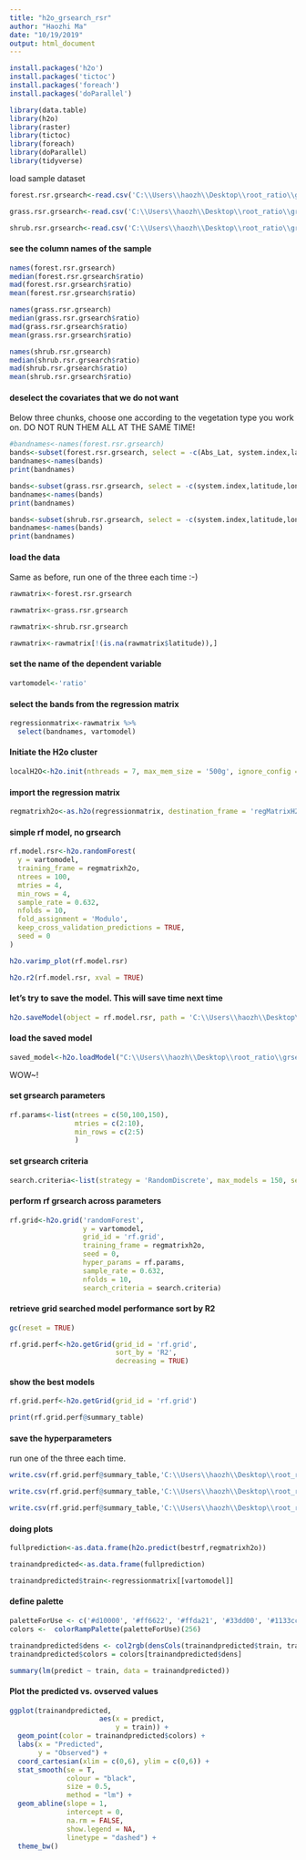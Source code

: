 ---
title: "h2o_grsearch_rsr"
author: "Haozhi Ma"
date: "10/19/2019"
output: html_document
---
```{R}
install.packages('h2o')
install.packages('tictoc')
install.packages('foreach')
install.packages('doParallel')

```


```{R}
library(data.table)
library(h2o)
library(raster)
library(tictoc)
library(foreach)
library(doParallel)
library(tidyverse)
```


load sample dataset
```{R}
forest.rsr.grsearch<-read.csv('C:\\Users\\haozh\\Desktop\\root_ratio\\grsearch\\forest_rsr_sample_for_grsearch_20191022.csv')

```
```{R}
grass.rsr.grsearch<-read.csv('C:\\Users\\haozh\\Desktop\\root_ratio\\grsearch\\grass_rsr_sample_for_grsearch_20191022.csv')

```

```{R}
shrub.rsr.grsearch<-read.csv('C:\\Users\\haozh\\Desktop\\root_ratio\\grsearch\\shrub_rsr_sample_for_grsearch_20191024.csv')

```
#### see the column names of the sample

```{R}
names(forest.rsr.grsearch)
median(forest.rsr.grsearch$ratio)
mad(forest.rsr.grsearch$ratio)
mean(forest.rsr.grsearch$ratio)
```
```{R}
names(grass.rsr.grsearch)
median(grass.rsr.grsearch$ratio)
mad(grass.rsr.grsearch$ratio)
mean(grass.rsr.grsearch$ratio)
```


```{R}
names(shrub.rsr.grsearch)
median(shrub.rsr.grsearch$ratio)
mad(shrub.rsr.grsearch$ratio)
mean(shrub.rsr.grsearch$ratio)
```


#### deselect the covariates that we do not want

Below three chunks, choose one according to the vegetation type you work on. DO NOT RUN THEM ALL AT THE SAME TIME!

```{R}
#bandnames<-names(forest.rsr.grsearch)
bands<-subset(forest.rsr.grsearch, select = -c(Abs_Lat, system.index,latitude,longitude,index,Pixel_Lat, Pixel_Long,latitude_209564535,longitude_209564535,ratio,.geo,Global_Biomass_IPCC,X,X_1))
bandnames<-names(bands)
print(bandnames)
```

```{R}
bands<-subset(grass.rsr.grsearch, select = -c(system.index,latitude,longitude,index,Pixel_Lat, Pixel_Long,latitude_209564535,longitude_209564535,ratio,.geo,Global_Biomass_IPCC,X,X_1,Abs_Lat))
bandnames<-names(bands)
print(bandnames)

```

```{R}
bands<-subset(shrub.rsr.grsearch, select = -c(system.index,latitude,longitude,index,Pixel_Lat, Pixel_Long,latitude_209564535,longitude_209564535,ratio,.geo,Global_Biomass_IPCC,X,X_1,Abs_Lat))
bandnames<-names(bands)
print(bandnames)

```

#### load the data
Same as before, run one of the three each time :-)

```{R}
rawmatrix<-forest.rsr.grsearch


```
```{R}
rawmatrix<-grass.rsr.grsearch

```

```{R}

rawmatrix<-shrub.rsr.grsearch
```

```{R}
rawmatrix<-rawmatrix[!(is.na(rawmatrix$latitude)),]

```


#### set the name of the dependent variable

```{R}
vartomodel<-'ratio'
```
#### select the bands from the regression matrix
```{R}
regressionmatrix<-rawmatrix %>%
  select(bandnames, vartomodel)
```

#### Initiate the H2o cluster
```{R}
localH2O<-h2o.init(nthreads = 7, max_mem_size = '500g', ignore_config = TRUE)

```


#### import the regression matrix
```{R}
regmatrixh2o<-as.h2o(regressionmatrix, destination_frame = 'regMatrixH2O')
```

#### simple rf model, no grsearch

```{R}
rf.model.rsr<-h2o.randomForest(
  y = vartomodel,
  training_frame = regmatrixh2o,
  ntrees = 100,
  mtries = 4,
  min_rows = 4,
  sample_rate = 0.632,
  nfolds = 10,
  fold_assignment = 'Modulo',
  keep_cross_validation_predictions = TRUE,
  seed = 0
)

h2o.varimp_plot(rf.model.rsr)

h2o.r2(rf.model.rsr, xval = TRUE)
```
#### let's try to save the model. This will save time next time

```{R}
h2o.saveModel(object = rf.model.rsr, path = 'C:\\Users\\haozh\\Desktop\\root_ratio\\grsearch\\best_grass_models',force = TRUE)

```
#### load the saved model


```{R}
saved_model<-h2o.loadModel("C:\\Users\\haozh\\Desktop\\root_ratio\\grsearch\\rf_model_rsr\\DRF_model_R_1571648915981_1")

```

WOW~!


####  set grsearch parameters

```{R}
rf.params<-list(ntrees = c(50,100,150),
                mtries = c(2:10),
                min_rows = c(2:5)
                )

```

#### set grsearch criteria

```{R}
search.criteria<-list(strategy = 'RandomDiscrete', max_models = 150, seed = 0, max_runtime_secs = 3600)


```

#### perform rf grsearch across parameters

```{R}
rf.grid<-h2o.grid('randomForest',
                  y = vartomodel,
                  grid_id = 'rf.grid',
                  training_frame = regmatrixh2o,
                  seed = 0,
                  hyper_params = rf.params,
                  sample_rate = 0.632,
                  nfolds = 10,
                  search_criteria = search.criteria)
```

#### retrieve grid searched model performance sort by R2


```{R}

gc(reset = TRUE)
```


```{R}
rf.grid.perf<-h2o.getGrid(grid_id = 'rf.grid',
                          sort_by = 'R2',
                          decreasing = TRUE)

```

#### show the best models

```{R}

rf.grid.perf<-h2o.getGrid(grid_id = 'rf.grid')

```

```{R}
print(rf.grid.perf@summary_table)

```

#### save the hyperparameters
run one of the three each time.

```{R}
write.csv(rf.grid.perf@summary_table,'C:\\Users\\haozh\\Desktop\\root_ratio\\grsearch\\forest_rfgrsearch_r2_20191022.csv')
```

```{R}
write.csv(rf.grid.perf@summary_table,'C:\\Users\\haozh\\Desktop\\root_ratio\\grsearch\\grass_rfgrsearch_r2_20191022.csv')
```

```{R}
write.csv(rf.grid.perf@summary_table,'C:\\Users\\haozh\\Desktop\\root_ratio\\grsearch\\shrub_rfgrsearch_r2_20191025.csv')

```




#### doing plots


```{R}
fullprediction<-as.data.frame(h2o.predict(bestrf,regmatrixh2o))

trainandpredicted<-as.data.frame(fullprediction)

trainandpredicted$train<-regressionmatrix[[vartomodel]]

```

#### define palette

```{R}
paletteForUse <- c('#d10000', '#ff6622', '#ffda21', '#33dd00', '#1133cc', '#220066', '#330044')
colors <-  colorRampPalette(paletteForUse)(256)

trainandpredicted$dens <- col2rgb(densCols(trainandpredicted$train, trainandpredicted$predict))[1,] + 1L
trainandpredicted$colors = colors[trainandpredicted$dens]

summary(lm(predict ~ train, data = trainandpredicted))

```

#### Plot the predicted vs. ovserved values

```{R}
ggplot(trainandpredicted, 
                      aes(x = predict, 
                          y = train)) +
  geom_point(color = trainandpredicted$colors) +
  labs(x = "Predicted",
       y = "Observed") +
  coord_cartesian(xlim = c(0,6), ylim = c(0,6)) +
  stat_smooth(se = T,
              colour = "black",
              size = 0.5,
              method = "lm") +
  geom_abline(slope = 1,
              intercept = 0,
              na.rm = FALSE, 
              show.legend = NA, 
              linetype = "dashed") +
  theme_bw()

```




